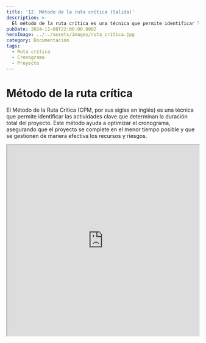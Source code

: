 ```yaml
---
title: '12. Método de la ruta crítica (Salida)'
description: >-
  El método de la ruta crítica es una técnica que permite identificar las actividades clave que determinan la duración total del proyecto.
pubDate: 2024-11-08T22:00:00.000Z
heroImage: ../../assets/images/ruta_critica.jpg
category: Documentación
tags:
  - Ruta crítica
  - Cronograma
  - Proyecto
---
```


# Método de la ruta crítica

El Método de la Ruta Crítica (CPM, por sus siglas en inglés) es una técnica que permite identificar las actividades clave que determinan la duración total del proyecto. Este método ayuda a optimizar el cronograma, asegurando que el proyecto se complete en el menor tiempo posible y que se gestionen de manera efectiva los recursos y riesgos.

<iframe
	src='https://docs.google.com/spreadsheets/d/e/2PACX-1vRkgnZHacbr2shvbS5k1V0yW0762OCCGdLWwBQRMYDHQwzWakGjmfgGd1QkOWMwwCWQSpN6sFqBGROO/pubhtml?gid=1346608074&single=true'
	width='100%'
	height='500'
></iframe>
